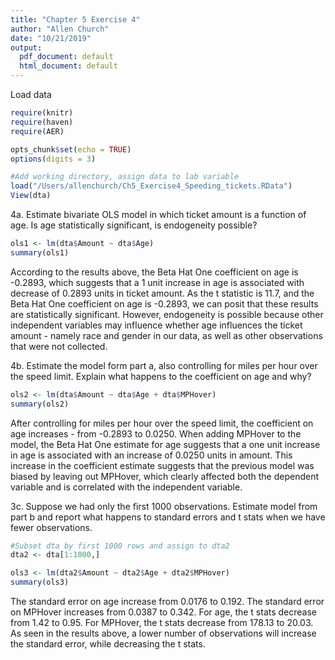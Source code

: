 ```yaml
---
title: "Chapter 5 Exercise 4"
author: "Allen Church"
date: "10/21/2019"
output:
  pdf_document: default
  html_document: default
---
```

Load data
```r
require(knitr)
require(haven)
require(AER)

opts_chunk$set(echo = TRUE)
options(digits = 3)

#Add working directory, assign data to lab variable
load("/Users/allenchurch/Ch5_Exercise4_Speeding_tickets.RData")
View(dta)
```

4a. Estimate bivariate OLS model in which ticket amount is a function of age. Is age statistically significant, is endogeneity possible?
```r
ols1 <- lm(dta$Amount ~ dta$Age)
summary(ols1)
```
According to the results above, the Beta Hat One coefficient on age is -0.2893, which suggests that a 1 unit increase in age is associated with decrease of 0.2893 units in ticket amount. As the t statistic is 11.7, and the Beta Hat One coefficient on age is -0.2893, we can posit that these results are statistically significant. However, endogeneity is possible because other independent variables may influence whether age influences the ticket amount - namely race and gender in our data, as well as other observations that were not collected.

4b. Estimate the model form part a, also controlling for miles per hour over the speed limit. Explain what happens to the coefficient on age and why?
```r
ols2 <- lm(dta$Amount ~ dta$Age + dta$MPHover)
summary(ols2)
```
After controlling for miles per hour over the speed limit, the coefficient on age increases - from -0.2893 to 0.0250. When adding MPHover to the model, the Beta Hat One estimate for age suggests that a one unit increase in age is associated with an increase of 0.0250 units in amount. This increase in the coefficient estimate suggests that the previous model was biased by leaving out MPHover, which clearly affected both the dependent variable and is correlated with the independent variable.

3c. Suppose we had only the first 1000 observations. Estimate model from part b and report what happens to standard errors and t stats when we have fewer observations.
```r
#Subset dta by first 1000 rows and assign to dta2
dta2 <- dta[1:1000,]

ols3 <- lm(dta2$Amount ~ dta2$Age + dta2$MPHover)
summary(ols3)
```
The standard error on age increase from 0.0176 to 0.192. The standard error on MPHover increases from 0.0387 to 0.342. For age, the t stats decrease from 1.42 to 0.95. For MPHover, the t stats decrease from 178.13 to 20.03. As seen in the results above, a lower number of observations will increase the standard error, while decreasing the t stats.